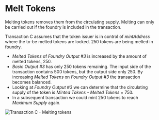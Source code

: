 # Melt Tokens

Melting tokens removes them from the circulating supply. Melting can only be carried out if the foundry is included in
the transaction.

Transaction C assumes that the token issuer is in control of _mintAddress_ where the to-be melted tokens are locked.
250 tokens are being melted in foundry.
 - _Melted Tokens_ of _Foundry Output #3_ is increased by the amount of melted tokens, 250.
 - _Basic Output #3_ has only 250 tokens remaining. The input side of the transaction contains 500 tokens, but the output
side only 250. By increasing _Melted Tokens_ on _Foundry Output #3_ the transaction becomes balanced.
 - Looking at _Foundry Output #3_ we can determine that the circulating supply of the token is _Minted Tokens_ - _Melted Tokens_ = 750.
 - In a subsequent transaction we could mint 250 tokens to reach _Maximum Supply_ again.

![Transaction C - Melting tokens](/img/stardust_explanations/stardust_ledger_anatomy/native_tokens_foundries/tx_C.svg)
